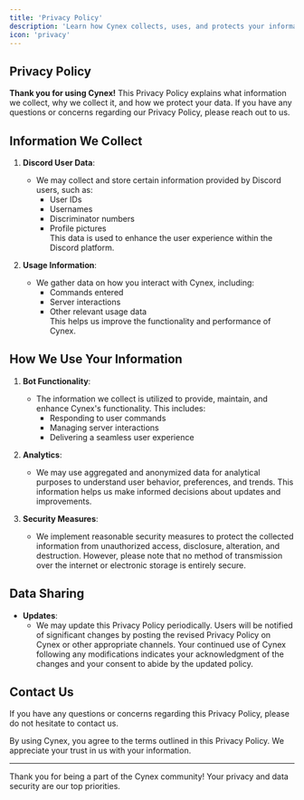 ```yaml
---
title: 'Privacy Policy'
description: 'Learn how Cynex collects, uses, and protects your information.'
icon: 'privacy'
---
```


## Privacy Policy

**Thank you for using Cynex!** This Privacy Policy explains what information we collect, why we collect it, and how we protect your data. If you have any questions or concerns regarding our Privacy Policy, please reach out to us.

## Information We Collect

1. **Discord User Data**: 
   - We may collect and store certain information provided by Discord users, such as:
     - User IDs
     - Usernames
     - Discriminator numbers
     - Profile pictures  
   This data is used to enhance the user experience within the Discord platform.

2. **Usage Information**: 
   - We gather data on how you interact with Cynex, including:
     - Commands entered
     - Server interactions
     - Other relevant usage data  
   This helps us improve the functionality and performance of Cynex.

## How We Use Your Information

1. **Bot Functionality**: 
   - The information we collect is utilized to provide, maintain, and enhance Cynex's functionality. This includes:
     - Responding to user commands
     - Managing server interactions
     - Delivering a seamless user experience

2. **Analytics**: 
   - We may use aggregated and anonymized data for analytical purposes to understand user behavior, preferences, and trends. This information helps us make informed decisions about updates and improvements.

3. **Security Measures**: 
   - We implement reasonable security measures to protect the collected information from unauthorized access, disclosure, alteration, and destruction. However, please note that no method of transmission over the internet or electronic storage is entirely secure.

## Data Sharing

- **Updates**: 
  - We may update this Privacy Policy periodically. Users will be notified of significant changes by posting the revised Privacy Policy on Cynex or other appropriate channels. Your continued use of Cynex following any modifications indicates your acknowledgment of the changes and your consent to abide by the updated policy.

## Contact Us

If you have any questions or concerns regarding this Privacy Policy, please do not hesitate to contact us. 

By using Cynex, you agree to the terms outlined in this Privacy Policy. We appreciate your trust in us with your information.

---

Thank you for being a part of the Cynex community! Your privacy and data security are our top priorities.
